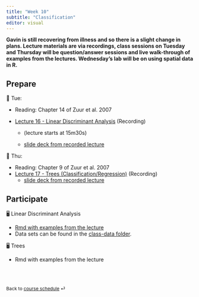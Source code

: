 ```yaml
---
title: "Week 10"
subtitle: "Classification"
editor: visual
---
```


**Gavin is still recovering from illness and so there is a slight change in plans. Lecture materials are via recordings, class sessions on Tuesday and Thursday will be question/answer sessions and live walk-through of examples from the lectures. Wednesday's lab will be on using spatial data in R.**

## Prepare

📖 Tue:

-   Reading: Chapter 14 of Zuur et al. 2007

-   [Lecture 16 - Linear Discriminant Analysis](https://www.dropbox.com/s/10cyxwhjrprs6s6/zoom_0.mp4?dl=0) (Recording)

    -   (lecture starts at 15m30s)

    -   [slide deck from recorded lecture](https://docs.google.com/presentation/d/19Yg0ij8pjCcHGFSbu1NskeDeCp0q62X9/edit?usp=share_link&ouid=100082783551785338508&rtpof=true&sd=true)

📖 Thu:

-   Reading: Chapter 9 of Zuur et al. 2007
-   [Lecture 17 - Trees (Classification/Regression)](https://drive.google.com/file/d/1z6Zg6qVni0Tj25aooGis7KN3sfnSmB1E/view?usp=share_link) (Recording)
    -   [slide deck from recorded lecture](https://docs.google.com/presentation/d/1vd0PvZEQ2v5l55CJGPuP8ApxdFdthiZi/edit?usp=share_link&ouid=100082783551785338508&rtpof=true&sd=true)

## Participate

🖥️ Linear Discriminant Analysis

-   [Rmd with examples from the lecture](https://drive.google.com/file/d/1zhNw0YcDTH9ufbdhgwbylMsiK9mz-gGl/view?usp=share_link)
-   Data sets can be found in the [class-data folder](#class-data).

🖥️ Trees

-   Rmd with examples from the lecture

<br><br>

::: {style="font-size: 0.875em;"}
Back to [course schedule](/ "Course schedule") ⏎
:::
